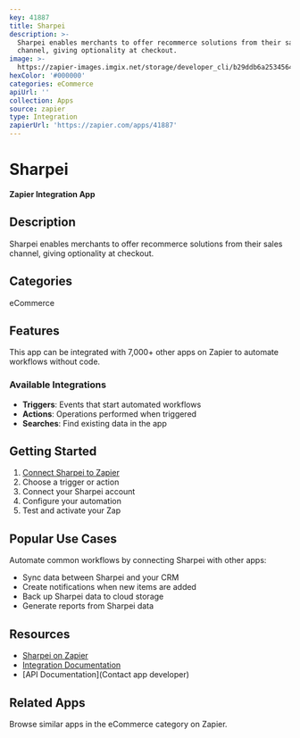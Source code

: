 ```yaml
---
key: 41887
title: Sharpei
description: >-
  Sharpei enables merchants to offer recommerce solutions from their sales
  channel, giving optionality at checkout.
image: >-
  https://zapier-images.imgix.net/storage/developer_cli/b29ddb6a2534564b751260a38429066a.png?auto=format%2Ccompress&ixlib=python-3.0.0&q=50
hexColor: '#000000'
categories: eCommerce
apiUrl: ''
collection: Apps
source: zapier
type: Integration
zapierUrl: 'https://zapier.com/apps/41887'
---
```

# Sharpei

**Zapier Integration App**

## Description

Sharpei enables merchants to offer recommerce solutions from their sales channel, giving optionality at checkout.

## Categories

eCommerce

## Features

This app can be integrated with 7,000+ other apps on Zapier to automate workflows without code.

### Available Integrations

- **Triggers**: Events that start automated workflows
- **Actions**: Operations performed when triggered
- **Searches**: Find existing data in the app

## Getting Started

1. [Connect Sharpei to Zapier](https://zapier.com/apps/41887)
2. Choose a trigger or action
3. Connect your Sharpei account
4. Configure your automation
5. Test and activate your Zap

## Popular Use Cases

Automate common workflows by connecting Sharpei with other apps:

- Sync data between Sharpei and your CRM
- Create notifications when new items are added
- Back up Sharpei data to cloud storage
- Generate reports from Sharpei data

## Resources

- [Sharpei on Zapier](https://zapier.com/apps/41887)
- [Integration Documentation](https://zapier.com/apps/41887/integrations)
- [API Documentation](Contact app developer)

## Related Apps

Browse similar apps in the eCommerce category on Zapier.
